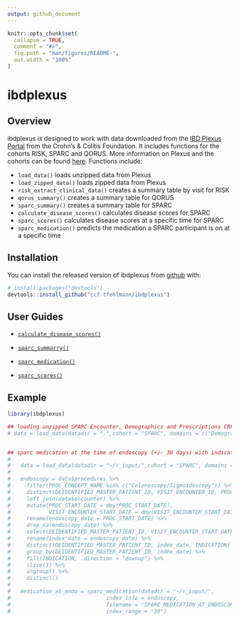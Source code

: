```yaml
---
output: github_document
---
```


<!-- README.md is generated from README.Rmd. Please edit that file -->

```r
knitr::opts_chunk$set(
  collapse = TRUE,
  comment = "#>",
  fig.path = "man/figures/README-",
  out.width = "100%"
)
```

# ibdplexus 

<!-- badges: start -->
<!-- badges: end -->

## Overview

ibdplexus is designed to work with data downloaded from the [IBD Plexus Portal](https://ibdplexus.org) from the Crohn's & Colitis Foundation. It includes functions for the cohorts RISK, SPARC and QORUS. More information on Plexus and the cohorts can be found [here](https://www.crohnscolitisfoundation.org/research/current-research-initiatives/ibd-plexus). Functions include:  

* `load_data()` loads unzipped data from Plexus
* `load_zipped_data()` loads zipped data from Plexus
* `risk_extract_clinical_data()` creates a summary table by visit for RISK 
* `qorus_summary()` creates a summary table for QORUS
* `sparc_summary()` creates a summary table for SPARC 
* `calculate_disease_scores()` calculates disease scores for SPARC 
* `sparc_scores()` calculates disease scores at a specific time for SPARC
* `sparc_medication()` predicts the medication a SPARC participant is on at a specific time

## Installation

You can install the released version of ibdplexus from [github](https://github.com/ccf-tfehlmann/ibdplexus) with:

```r
# install.packages("devtools")
devtools::install_github("ccf-tfehlmann/ibdplexus")
```


## User Guides

* <a href="https://github.com/ccf-tfehlmann/ibdplexus/blob/master/Calculating%20Disease%20Activity%20Scores%20for%20SPARC.pdf">`calculate_disease_scores()`</a>  

* <a href="https://github.com/ccf-tfehlmann/ibdplexus/blob/master/SPARC_Summary_userguide.pdf">`sparc_summarry()`</a>  

* <a href="https://github.com/ccf-tfehlmann/ibdplexus/blob/master/sparc_medication_userguide.pdf">`sparc_medication()`</a>  

* <a href="https://github.com/ccf-tfehlmann/ibdplexus/blob/master/sparc_scores_at_index_userguide.pdf">`sparc_scores()`</a>  

## Example

```r
library(ibdplexus)

## loading unzipped SPARC Encounter, Demographics and Prescriptions CRF data only ----
# data = load_data(datadir = ".",cohort = "SPARC", domains = c("Demographics", "Prescriptions", "Encounter"), data_type = "CRF")


## sparc medication at the time of endoscopy (+/- 30 days) with indication ----
# 
#   data = load_data(datadir = "~/r_input/",cohort = "SPARC", domains = c("Procedures", "Encounter"), data_type = "BOTH")
# 
#   endoscopy = data$procedures %>% 
#     filter(PROC_CONCEPT_NAME %in% c("Colonoscopy/Sigmoidoscopy")) %>%
#     distinct(DEIDENTIFIED_MASTER_PATIENT_ID, VISIT_ENCOUNTER_ID, PROC_START_DATE, LOCATION, INDICATION) %>%
#     left_join(data$encounter) %>%
#     mutate(PROC_START_DATE = dmy(PROC_START_DATE), 
#            VISIT_ENCOUNTER_START_DATE = dmy(VISIT_ENCOUNTER_START_DATE)) %>%
#     rename(endoscopy_date = PROC_START_DATE) %>%
#     drop_na(endoscopy_date) %>%
#     select(DEIDENTIFIED_MASTER_PATIENT_ID, VISIT_ENCOUNTER_START_DATE, endoscopy_date, LOCATION, INDICATION) %>%
#     rename(index_date = endoscopy_date) %>%
#     distinct(DEIDENTIFIED_MASTER_PATIENT_ID, index_date, INDICATION) %>%
#     group_by(DEIDENTIFIED_MASTER_PATIENT_ID, index_date) %>%
#     fill(INDICATION, .direction = "downup") %>%
#     slice(1) %>%
#     ungroup() %>%
#     distinct()
#   
#   medication_at_endo = sparc_medication(datadir = "~/r_input/",
#                              index_info = endoscopy,
#                              filename = "SPARC_MEDICATION_AT_ENDOSCOPY.xlsx",
#                              index_range = "30")

```
